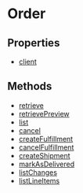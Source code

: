 
# Order

## Properties

- [client](../../Order/properties/js_sdk.admin.Order.client/page.mdx)

## Methods

- [retrieve](../../Order/methods/js_sdk.admin.Order.retrieve/page.mdx)
- [retrievePreview](../../Order/methods/js_sdk.admin.Order.retrievePreview/page.mdx)
- [list](../../Order/methods/js_sdk.admin.Order.list/page.mdx)
- [cancel](../../Order/methods/js_sdk.admin.Order.cancel/page.mdx)
- [createFulfillment](../../Order/methods/js_sdk.admin.Order.createFulfillment/page.mdx)
- [cancelFulfillment](../../Order/methods/js_sdk.admin.Order.cancelFulfillment/page.mdx)
- [createShipment](../../Order/methods/js_sdk.admin.Order.createShipment/page.mdx)
- [markAsDelivered](../../Order/methods/js_sdk.admin.Order.markAsDelivered/page.mdx)
- [listChanges](../../Order/methods/js_sdk.admin.Order.listChanges/page.mdx)
- [listLineItems](../../Order/methods/js_sdk.admin.Order.listLineItems/page.mdx)
